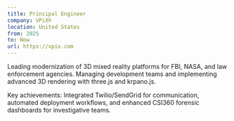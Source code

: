 ```yaml
---
title: Principal Engineer
company: VPiX®
location: United States
from: 2025
to: Now
url: https://vpix.com
---
```


Leading modernization of 3D mixed reality platforms for FBI, NASA, and law enforcement agencies. Managing development teams and implementing advanced 3D rendering with three.js and krpano.js.

Key achievements: Integrated Twilio/SendGrid for communication, automated deployment workflows, and enhanced CSI360 forensic dashboards for investigative teams.
